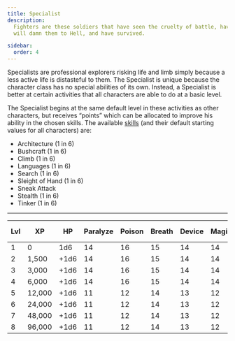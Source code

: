 ```yaml
---
title: Specialist
description:
  Fighters are these soldiers that have seen the cruelty of battle, have committed atrocities that in any just universe
  will damn them to Hell, and have survived.

sidebar:
  order: 4
---
```


Specialists are professional explorers risking life and limb simply because a less active life is distasteful to them.
The Specialist is unique because the character class has no special abilities of its own. Instead, a Specialist is
better at certain activities that all characters are able to do at a basic level.

The Specialist begins at the same default level in these activities as other characters, but receives “points” which can
be allocated to improve his ability in the chosen skills. The available [skills](/../../guides/skills) (and their
default starting values for all characters) are:

- Architecture (1 in 6)
- Bushcraft (1 in 6)
- Climb (1 in 6)
- Languages (1 in 6)
- Search (1 in 6)
- Sleight of Hand (1 in 6)
- Sneak Attack
- Stealth (1 in 6)
- Tinker (1 in 6)

---

| Lvl | XP     | HP   | Paralyze | Poison | Breath | Device | Magic | S. Points |
| --- | ------ | ---- | -------- | ------ | ------ | ------ | ----- | --------- |
| 1   | 0      | 1d6  | 14       | 16     | 15     | 14     | 14    | 4         |
| 2   | 1,500  | +1d6 | 14       | 16     | 15     | 14     | 14    | +2        |
| 3   | 3,000  | +1d6 | 14       | 16     | 15     | 14     | 14    | +2        |
| 4   | 6,000  | +1d6 | 14       | 16     | 15     | 14     | 14    | +2        |
| 5   | 12,000 | +1d6 | 11       | 12     | 14     | 13     | 12    | +2        |
| 6   | 24,000 | +1d6 | 11       | 12     | 14     | 13     | 12    | +2        |
| 7   | 48,000 | +1d6 | 11       | 12     | 14     | 13     | 12    | +2        |
| 8   | 96,000 | +1d6 | 11       | 12     | 14     | 13     | 12    | +2        |
